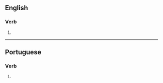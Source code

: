 ==English==

===Verb===
{{head|en|verb form}}

# {{en-third-person singular of|distaste}}

----

==Portuguese==

===Verb===
{{head|pt|verb form}}

# {{pt-verb form of|distar}}
